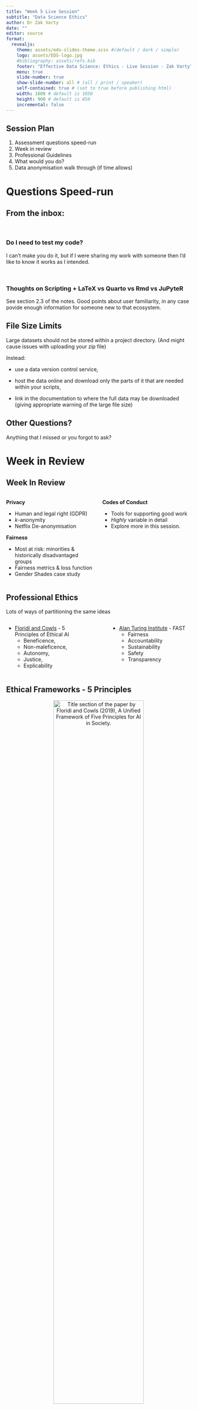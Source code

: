 ```yaml
---
title: "Week 5 Live Session"
subtitle: "Data Science Ethics"
author: Dr Zak Varty
date: ""
editor: source
format:
  revealjs:
    theme: assets/eds-slides-theme.scss #(default / dark / simple)
    logo: assets/EDS-logo.jpg
    #bibliography: assets/refs.bib
    footer: "Effective Data Science: Ethics - Live Session - Zak Varty"
    menu: true
    slide-number: true
    show-slide-number: all # (all / print / speaker)
    self-contained: true # (set to true before publishing html)
    width: 1600 # default is 1050
    height: 900 # default is 850
    incremental: false
---
```


## Session Plan 

1. Assessment questions speed-run
2. Week in review 
3. Professional Guidelines  
4. What would you do?
5. Data anonymisation walk through (if time allows)

# Questions Speed-run 

## From the inbox:

<br>

### Do I need to test my code? 

I can't make you do it, but if I were sharing my work with someone then I'd like to know it works as I intended. 

<br>

### Thoughts on Scripting + LaTeX vs Quarto vs Rmd vs JuPyteR

See section 2.3 of the notes. Good points about user familiarity, in any case povide enough information for someone new to that ecosystem. 

## File Size Limits
 
Large datasets should not be stored within a project directory. (And might cause issues with uploading your zip file)

Instead:

:::{.incremental}
- use a data version control service, 

- host the data online and download only the parts of it that are needed within your scripts,

- link in the documentation to where the full data may be downloaded (giving appropriate warning of the large file size)
:::

## Other Questions?

Anything that I missed or you forgot to ask? 


# Week in Review

## Week In Review 

::::{.columns}
:::{.column width="50%"}
__Privacy__

- Human and legal right (GDPR)
- $k$-anonymity
- Netflix De-anonymisation

__Fairness__

- Most at risk: minorities & historically disadvantaged groups
- Fairness metrics & loss function
- Gender Shades case study

:::
:::{.column width="50%"}

__Codes of Conduct__

- Tools for supporting good work
- _Highly_ variable in detail
- Explore more in this session.
:::
::::


## Professional Ethics 

Lots of ways of partitioning the same ideas 

::::{.columns}
:::{.column width="47.5%"}
- [Floridi and Cowls](https://hdsr.mitpress.mit.edu/pub/l0jsh9d1/release/8) -  5 Principles of Ethical AI
  - Beneficence,
  - Non-maleficence,
  - Autonomy,
  - Justice,
  - Explicability
:::
:::{.column width="5%"}
:::
:::{.column width="47.5%"}
- [Alan Turing Institute](https://www.turing.ac.uk/sites/default/files/2019-06/understanding_artificial_intelligence_ethics_and_safety.pdf) - FAST 
  - Fairness
  - Accountability
  - Sustainability
  - Safety
  - Transparency
:::
::::

## Ethical Frameworks - 5 Principles

<p style="text-align:center;">
<img 
  src="images/floridi-and-cowls.jpg" 
  alt="Title section of the paper by Floridi and Cowls (2019), 
      A Unified Framework of Five Principles for AI in Society." 
  width="70%"
>
</p>

<p style="text-align:center;">
Beneficence, Non-maleficence, Autonomy, Justice, Explainability. 
</p> 

## Ethical Frameworks - Organisational Ethics

<p style="text-align:center;">
<img src="images/professional-guidelines.jpg" width="80%" alt="Title pages from codes of conduct relating to data ethics from the European Union, American Mathematical Society, Royal Statistical Society and UK government.">
</p>


## Activity - Organisational Ethics

<br>

We will break into groups for **20 minutes** to discuss the published guidance on DS / AI from four organisations. 

<br>

Questions you might try to answer: 

- Who is the intended audience for your document?
- How do the published guidelines link to the guidelines of Floridi and Cowls?
- How effectively does the document achieve its goal?
- What would you change or do differently?

```r
countdown::countdown(20)
```

## Document Links 

<br>

- Group 1 [The European Union](https://op.europa.eu/s/sUPP)

- Group 2 [The Royal Statistical Society](https://rss.org.uk/RSS/media/News-and-publications/Publications/Reports%20and%20guides/A-Guide-for-Ethical-Data-Science-Final-Oct-2019.pdf)

- Group 3 [The Dutch Government](https://www.government.nl/documents/reports/2021/07/31/impact-assessment-fundamental-rights-and-algorithms)

- Group 4 [The UK Government](https://www.gov.uk/guidance/understanding-artificial-intelligence-ethics-and-safety)

- Group 5 (Online) [Google](https://ai.google/responsibility/principles/)

# Feedback from Groups (20 mins)

## Group 1

<br>

**The European Union**

<br>

Questions you might try to answer: 

- Who is the intended audience for your document?
- How do the published guidelines link to the guidelines of Floridi and Cowls?
- How effectively does the document achieve its goal?
- What would you change or do differently?

```r
countdown::countdown(4)
```

--------------------------------------------------------------------------------

## Group 2

<br>

**The Royal Statistical Society**

<br>

Questions you might try to answer: 

- Who is the intended audience for your document?
- How do the published guidelines link to the guidelines of Floridi and Cowls?
- How effectively does the document achieve its goal?
- What would you change or do differently?

```r
countdown::countdown(4)
```

--------------------------------------------------------------------------------

## Group 3

<br>

**The Dutch Government**

<br>

Questions you might try to answer: 

- Who is the intended audience for your document?
- How do the published guidelines link to the guidelines of Floridi and Cowls?
- How effectively does the document achieve its goal?
- What would you change or do differently?

```r
countdown::countdown(4)
``` 

--------------------------------------------------------------------------------

## Group 4

<br>

**The UK Government**

<br>

Questions you might try to answer: 

- Who is the intended audience for your document?
- How do the published guidelines link to the guidelines of Floridi and Cowls?
- How effectively does the document achieve its goal?
- What would you change or do differently?

```r
countdown::countdown(4)
``` 

--------------------------------------------------------------------------------

## Group 5

<br>

**Google**

<br>

Questions you might try to answer: 

- Who is the intended audience for your document?
- How do the published guidelines link to the guidelines of Floridi and Cowls?
- How effectively does the document achieve its goal?
- What would you change or do differently?

```r
countdown::countdown(4)
``` 

# Making Information Palatable (5 mins)

--------------------------------------------------------------------------------

## Form as well as function? 

<br>

In the final few minutes, discuss the documents themselves (rather than their content).

How might the delivery of information impact on how it is recieved / acted upon? 

<br>

- How important is length?
- How important is presentation?
- Does your organisation have a similar document? 
- How does it compare?


# BREAK 

```r
countdown::countdown(10)
```

# Discussion Points / Case Studies / Thought Experiments

## Predicting Pregnancy 

- What predictors / target variables do you feel should not be used in predictive models for targeted advertising?

```r
countdown::countdown(7)
```

## Doorbell

Doorbell cameras are thing now. What if they offered personalised ringtones, depending who was at the door? 

- What issues might this present in terms of privacy and fairness?

- Which companies would you feel comfortable having this type of information about you? (And may already)

- How could this data be misused by the company or if leaked?

```r
countdown::countdown(10)
```


## Journo 

Suppose you used web scraping to collect public data of 100,000 social media users for you dissertation. 

A journalist asks for access to the data, promising not to make the content public. 

- Would you provide your data and / or code? 

- Would your answer change if it were a sociology lecturer writing a paper on digital communities? 

```r
countdown::countdown(7)
```

# Optional: K-anonymisation walk-through

# Thank you for your time, attention and enthusiasm! 

Any final feedback would be much appreciated 

`menti.com`: `2546 5388` 

